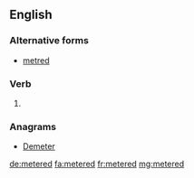 ==English==

===Alternative forms===
* [[metred]]

===Verb===
{{head|en}}

# {{en-past of|meter}}

===Anagrams===
* [[Demeter#English|Demeter]]

[[de:metered]]
[[fa:metered]]
[[fr:metered]]
[[mg:metered]]